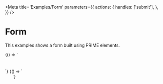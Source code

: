
<Meta
  title='Examples/Form'
  parameters={{
    actions: {
      handles: ['submit'],
    },
  }}
/>

# Form

This examples shows a form built using PRIME elements.

<Canvas>
  <Story name='Vertical'>
    {() => `
      <form
        onsubmit="
          console.log(this.elements)
          console.log([...this.elements].map(e => e.value))
          for (const [key, value] of new FormData(this)) {
            console.log(key, ':', value)
          }
          return false
        "
        style="
          display: flex;
          flex-direction: column;
          gap: 0.5rem;
          max-width: 200px;
        "
      >
        <v-input
          name="first_name"
          label="First name"
        >
        </v-input>
        <v-input
          name="last_name"
          label="Last name"
        >
        </v-input>
        <v-select
          label="Favorite feeling"
          name="favorite_feeling"
          options="Fear, Dread, Angst, Existential Ennui"
        >
        </v-select>
        <v-button
          type="submit"
          label="Submit"
        >
        </v-button>
      </form>
    `}
  </Story>
</Canvas>

<Canvas>
  <Story name='Horizontal'>
    {() => `
      <form
        onsubmit="
          console.log(this.elements)
          console.log([...this.elements].map(e => e.value))
          for (const [key, value] of new FormData(this)) {
            console.log(key, ':', value)
          }
          return false
        "
        style="
          display: flex;
          align-items: flex-end;
          flex-wrap: wrap;
          width: 100%;
          gap: 0.5rem;
        "
      >
        <v-input
          name="first_name"
          label="First name"
        >
        </v-input>
        <v-input
          name="last_name"
          label="Last name"
        >
        </v-input>
        <v-select
          label="Favorite feeling"
          name="favorite_feeling"
          options="Fear, Dread, Angst, Existential Ennui"
        >
        </v-select>
        <v-select
          label="Guilty pleasures"
          name="favorite_feeling"
          variant='multiple'
          options="Model trains, My little pony, Taco Bell, Abrasive textures, Seinfeld cosplay"
        >
        <v-button
          type="submit"
          label="Submit"
        >
        </v-button>
      </form>
    `}
  </Story>
</Canvas>

